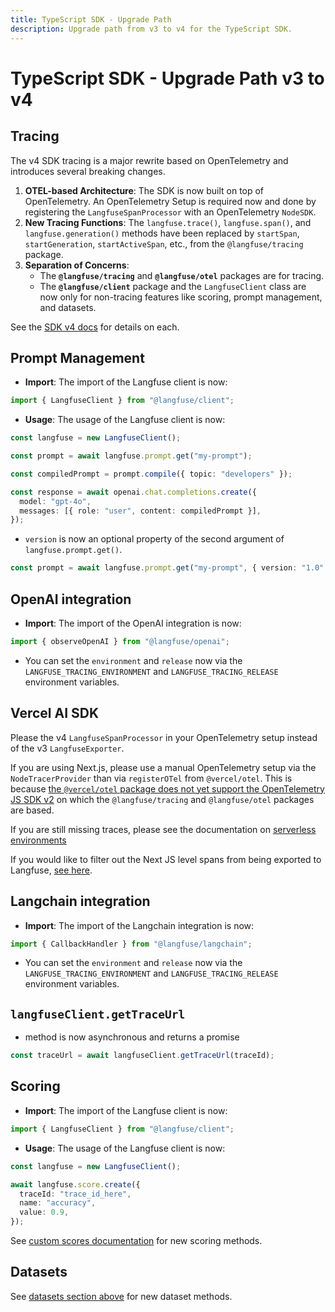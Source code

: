 ```yaml
---
title: TypeScript SDK - Upgrade Path
description: Upgrade path from v3 to v4 for the TypeScript SDK.
---
```


# TypeScript SDK - Upgrade Path v3 to v4

## Tracing

The v4 SDK tracing is a major rewrite based on OpenTelemetry and introduces several breaking changes.

1.  **OTEL-based Architecture**: The SDK is now built on top of OpenTelemetry. An OpenTelemetry Setup is required now and done by registering the `LangfuseSpanProcessor` with an OpenTelemetry `NodeSDK`.
2.  **New Tracing Functions**: The `langfuse.trace()`, `langfuse.span()`, and `langfuse.generation()` methods have been replaced by `startSpan`, `startGeneration`, `startActiveSpan`, etc., from the `@langfuse/tracing` package.
3.  **Separation of Concerns**:
      * The **`@langfuse/tracing`** and **`@langfuse/otel`** packages are for tracing.
      * The **`@langfuse/client`** package and the `LangfuseClient` class are now only for non-tracing features like scoring, prompt management, and datasets.

See the [SDK v4 docs](/docs/observability/sdk/typescript/overview) for details on each.

## Prompt Management

- **Import**: The import of the Langfuse client is now:

```typescript
import { LangfuseClient } from "@langfuse/client";
```

- **Usage**: The usage of the Langfuse client is now:

```typescript
const langfuse = new LangfuseClient();

const prompt = await langfuse.prompt.get("my-prompt");

const compiledPrompt = prompt.compile({ topic: "developers" });

const response = await openai.chat.completions.create({
  model: "gpt-4o",
  messages: [{ role: "user", content: compiledPrompt }],
});
```

- `version` is now an optional property of the second argument of `langfuse.prompt.get()`.

```typescript
const prompt = await langfuse.prompt.get("my-prompt", { version: "1.0" });
```


## OpenAI integration

- **Import**: The import of the OpenAI integration is now:

```typescript
import { observeOpenAI } from "@langfuse/openai";
```

- You can set the `environment` and `release` now via the `LANGFUSE_TRACING_ENVIRONMENT` and `LANGFUSE_TRACING_RELEASE` environment variables.

## Vercel AI SDK

Please the v4 `LangfuseSpanProcessor` in your OpenTelemetry setup instead of the v3 `LangfuseExporter`.

If you are using Next.js, please use a manual OpenTelemetry setup via the `NodeTracerProvider` than via `registerOTel` from `@vercel/otel`. This is because [the `@vercel/otel` package does not yet support the OpenTelemetry JS SDK v2](https://github.com/vercel/otel/issues/154) on which the `@langfuse/tracing` and `@langfuse/otel` packages are based.

If you are still missing traces, please see the documentation on [serverless environments](/docs/observability/sdk/typescript/advanced-usage#serverless-environments)

If you would like to filter out the Next JS level spans from being exported to Langfuse, [see here](/docs/observability/typescript/advanced-usage#filtering-spans).


## Langchain integration

- **Import**: The import of the Langchain integration is now:

```typescript
import { CallbackHandler } from "@langfuse/langchain";
```

- You can set the `environment` and `release` now via the `LANGFUSE_TRACING_ENVIRONMENT` and `LANGFUSE_TRACING_RELEASE` environment variables.

## `langfuseClient.getTraceUrl`
- method is now asynchronous and returns a promise

```typescript
const traceUrl = await langfuseClient.getTraceUrl(traceId);
```

## Scoring

- **Import**: The import of the Langfuse client is now:

```typescript
import { LangfuseClient } from "@langfuse/client";
```

- **Usage**: The usage of the Langfuse client is now:

```typescript
const langfuse = new LangfuseClient();

await langfuse.score.create({
  traceId: "trace_id_here",
  name: "accuracy",
  value: 0.9,
});
```

See [custom scores documentation](/docs/evaluation/evaluation-methods/custom-scores) for new scoring methods.

## Datasets

See [datasets section above](#datasets) for new dataset methods.

